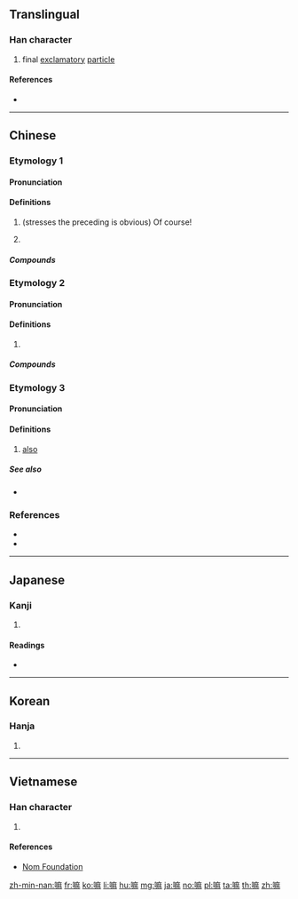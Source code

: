 ==Translingual==

===Han character===
{{Han char|rn=30|rad=口|as=11|sn=14|four=60094|canj=RIDD,RIJC|ids=⿰口麻}}

# final [[exclamatory]] [[particle]]

====References====
* {{Han ref|kx=0206.201|dkj=04230|dj=0429.190|hdz=10678.070|uh=561B|ud=22043|bh=B9C0|bd=47552}}

----

==Chinese==
{{attention|hak|read as "mà"?}}

===Etymology 1===
{{zh-forms}}

====Pronunciation====
{{zh-pron
|m=ma,má
|c=maa3
|cat=
}}

====Definitions====
{{zh-hanzi}}

# (stresses the preceding is obvious) Of course!
#: {{zh-x|這樣　'''嘛'''！|{{t-needed|zh}}}}
# {{n-g|signals a pause in a sentence, similar to the function of a comma}}
#: {{zh-x|你'''嘛'''，不必 去。|{{t-needed|zh}}}}

=====Compounds=====
{{zh-der|幹嘛}}

===Etymology 2===
{{zh-forms}}

====Pronunciation====
{{zh-pron
|m=ma
|c=maa4
|cat=
}}

====Definitions====
{{zh-hanzi}}

# {{zh-only|喇嘛}}

=====Compounds=====
{{zh-der|喇嘛|喇嘛教|班禪喇嘛|燒喇嘛|達賴喇嘛}}

===Etymology 3===
{{zh-forms}}

====Pronunciation====
{{zh-pron
|mn=mā/mà/--mah
|cat=
}}

====Definitions====
{{zh-hanzi}}

# {{lb|zh|Min Nan}} [[also]]

=====See also=====
* {{q|Mandarin}} {{zh-l|也}}

===References===
* {{R:yue:mfccd}}
* {{thcwd|10417}}

----

==Japanese==

===Kanji===
{{ja-kanji|grade=|rs=口11}}

# {{defn|lang=ja|sort=口11}}

====Readings====
* {{ja-readings|on=[[ま]] (ma)|kun=}}

----

==Korean==

===Hanja===
{{ko-hanja|hangeul=마|rv=ma|mr=ma|y=ma}}

# {{defn|lang=ko|sort=口11}}

----

==Vietnamese==

===Han character===
{{vi-hantu|[[ma]]|rs=口11}}

# {{defn|lang=vi|sort=口11}}

====References====
* [http://nomfoundation.org/common/nom_details.php?codepoint=561b Nom Foundation]

[[zh-min-nan:嘛]]
[[fr:嘛]]
[[ko:嘛]]
[[li:嘛]]
[[hu:嘛]]
[[mg:嘛]]
[[ja:嘛]]
[[no:嘛]]
[[pl:嘛]]
[[ta:嘛]]
[[th:嘛]]
[[zh:嘛]]